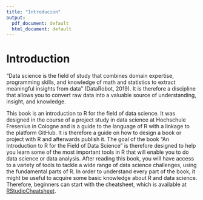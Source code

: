 ```yaml
---
title: "Introducion"
output:
  pdf_document: default
  html_document: default
---
```


# Introduction

"Data science is the field of study that combines domain expertise, programming skills, and knowledge of math and statistics to extract meaningful insights from data" (DataRobot, 2019).
It is therefore a discipline that allows you to convert raw data into a valuable source of understanding, insight, and knowledge. 

This book is an introduction to R for the field of data science. It was designed in the course of a project study in data science at Hochschule Fresenius in Cologne and is a guide to the language of R with a linkage to the platform GitHub. It is therefore a guide on how to design a book or project with R and afterwards publish it. The goal of the book “An Introduction to R for the Field of Data Science” is therefore designed to help you learn some of the most important tools in R that will enable you to do data science or data analysis. After reading this book, you will have access to a variety of tools to tackle a wide range of data science challenges, using the fundamental parts of R. In order to understand every part of the book, it might be useful to acquire some basic knowledge about R and data science. Therefore, beginners can start with the cheatsheet, which is available at [RStudioCheatsheet](https://www.rstudio.com/resources/cheatsheets/).
